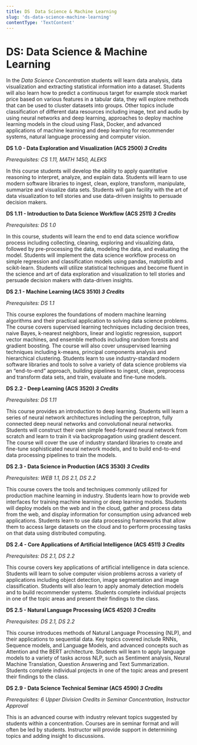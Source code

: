 ```yaml
---
title: DS  Data Science & Machine Learning
slug: 'ds-data-science-machine-learning'
contentType: 'TextContent'
---
```


# DS: Data Science & Machine Learning

In the _Data Science Concentration_ students will learn data analysis, data visualization and
extracting statistical information into a dataset. Students will also learn how to predict a
continuous target for example stock market price based on various features in a tabular data, they
will explore methods that can be used to cluster datasets into groups. Other topics include
classification of different data resources including image, text and audio by using neural networks
and deep learning, approaches to deploy machine learning models in the cloud using Flask, Docker,
and advanced applications of machine learning and deep learning for recommender systems, natural
language processing and computer vision.

**DS 1.0 - Data Exploration and Visualization (ACS 2500) _3 Credits_**

_Prerequisites: CS 1.11, MATH 1450, ALEKS_

In this course students will develop the ability to apply quantitative reasoning to interpret,
analyze, and explain data. Students will learn to use modern software libraries to ingest, clean,
explore, transform, manipulate, summarize and visualize data sets. Students will gain facility with
the art of data visualization to tell stories and use data-driven insights to persuade decision
makers.

**DS 1.11 - Introduction to Data Science Workflow (ACS 2511) _3 Credits_**

_Prerequisites: DS 1.0_

In this course, students will learn the end to end data science workflow process including
collecting, cleaning, exploring and visualizing data, followed by pre-processing the data, modeling
the data, and evaluating the model. Students will implement the data science workflow process on
simple regression and classification models using pandas, matplotlib and scikit-learn. Students will
utilize statistical techniques and become fluent in the science and art of data exploration and
visualization to tell stories and persuade decision makers with data-driven insights.

**DS 2.1 - Machine Learning (ACS 3510) _3 Credits_**

_Prerequisites: DS 1.1_

This course explores the foundations of modern machine learning algorithms and their practical
application to solving data science problems. The course covers supervised learning techniques
including decision trees, naive Bayes, k-nearest neighbors, linear and logistic regression, support
vector machines, and ensemble methods including random forests and gradient boosting. The course
will also cover unsupervised learning techniques including k-means, principal components analysis
and hierarchical clustering. Students learn to use industry-standard modern software libraries and
tools to solve a variety of data science problems via an “end-to-end” approach, building pipelines
to ingest, clean, preprocess and transform data sets, and train, evaluate and fine-tune models.

**DS 2.2 - Deep Learning (ACS 3520) _3 Credits_**

_Prerequisites: DS 1.11_

This course provides an introduction to deep learning. Students will learn a series of neural
network architectures including the perceptron, fully connected deep neural networks and
convolutional neural networks. Students will construct their own simple feed-forward neural network
from scratch and learn to train it via backpropagation using gradient descent. The course will cover
the use of industry standard libraries to create and fine-tune sophisticated neural network models,
and to build end-to-end data processing pipelines to train the models.

**DS 2.3 - Data Science in Production (ACS 3530) _3 Credits_**

_Prerequisites: WEB 1.1, DS 2.1, DS 2.2_

This course covers the tools and techniques commonly utilized for production machine learning in
industry. Students learn how to provide web interfaces for training machine learning or deep
learning models. Students will deploy models on the web and in the cloud, gather and process data
from the web, and display information for consumption using advanced web applications. Students
learn to use data processing frameworks that allow them to access large datasets on the cloud and to
perform processing tasks on that data using distributed computing.

**DS 2.4 - Core Applications of Artificial Intelligence (ACS 4511) _3 Credits_**

_Prerequisites: DS 2.1, DS 2.2_

This course covers key applications of artificial intelligence in data science. Students will learn
to solve computer vision problems across a variety of applications including object detection, image
segmentation and image classification. Students will also learn to apply anomaly detection models
and to build recommender systems. Students complete individual projects in one of the topic areas
and present their findings to the class.

**DS 2.5 - Natural Language Processing (ACS 4520) _3 Credits_**

_Prerequisites: DS 2.1, DS 2.2_

This course introduces methods of Natural Language Processing (NLP), and their applications to
sequential data. Key topics covered include RNNs, Sequence models, and Language Models, and advanced
concepts such as Attention and the BERT architecture. Students will learn to apply language models
to a variety of tasks across NLP, such as Sentiment analysis, Neural Machine Translation, Question
Answering and Text Summarization. Students complete individual projects in one of the topic areas
and present their findings to the class.

**DS 2.9 - Data Science Technical Seminar (ACS 4590) _3 Credits_**

_Prerequisites: 6 Upper Division Credits in Seminar Concentration, Instructor Approval_

This is an advanced course with industry relevant topics suggested by students within a
concentration. Courses are in seminar format and will often be led by students. Instructor will
provide support in determining topics and adding insight to discussions.
